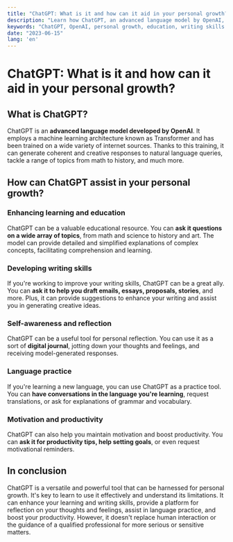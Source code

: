 ```yaml
---
title: "ChatGPT: What is it and how can it aid in your personal growth?"
description: "Learn how ChatGPT, an advanced language model by OpenAI, can be a valuable tool for your personal growth."
keywords: "ChatGPT, OpenAI, personal growth, education, writing skills development, self-awareness, language learning, productivity"
date: "2023-06-15"
lang: 'en'
---
```


# ChatGPT: What is it and how can it aid in your personal growth?

## What is ChatGPT?

ChatGPT is an **advanced language model developed by OpenAI**. It employs a machine learning architecture known as Transformer and has been trained on a wide variety of internet sources. Thanks to this training, it can generate coherent and creative responses to natural language queries, tackle a range of topics from math to history, and much more.

## How can ChatGPT assist in your personal growth?

### Enhancing learning and education

ChatGPT can be a valuable educational resource. You can **ask it questions on a wide array of topics**, from math and science to history and art. The model can provide detailed and simplified explanations of complex concepts, facilitating comprehension and learning.

### Developing writing skills

If you're working to improve your writing skills, ChatGPT can be a great ally. You can **ask it to help you draft emails, essays, proposals, stories**, and more. Plus, it can provide suggestions to enhance your writing and assist you in generating creative ideas.

### Self-awareness and reflection

ChatGPT can be a useful tool for personal reflection. You can use it as a sort of **digital journal**, jotting down your thoughts and feelings, and receiving model-generated responses.

### Language practice

If you're learning a new language, you can use ChatGPT as a practice tool. You can **have conversations in the language you're learning**, request translations, or ask for explanations of grammar and vocabulary.

### Motivation and productivity

ChatGPT can also help you maintain motivation and boost productivity. You can **ask it for productivity tips, help setting goals**, or even request motivational reminders.

## In conclusion

ChatGPT is a versatile and powerful tool that can be harnessed for personal growth. It's key to learn to use it effectively and understand its limitations. It can enhance your learning and writing skills, provide a platform for reflection on your thoughts and feelings, assist in language practice, and boost your productivity. However, it doesn't replace human interaction or the guidance of a qualified professional for more serious or sensitive matters.
